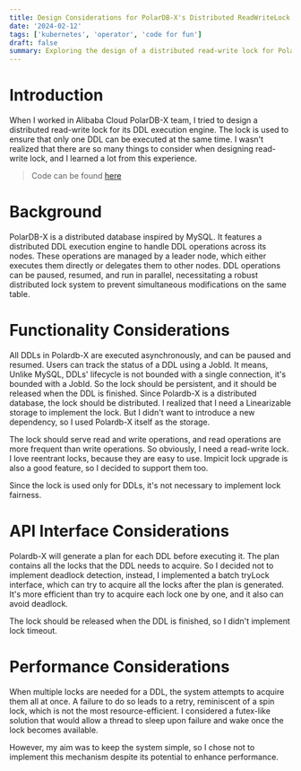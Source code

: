 ```yaml
---
title: Design Considerations for PolarDB-X's Distributed ReadWriteLock
date: '2024-02-12'
tags: ['kubernetes', 'operator', 'code for fun']
draft: false
summary: Exploring the design of a distributed read-write lock for PolarDB-X, this blog delves into the complexities and considerations of ensuring synchronized DDL execution in a distributed database environment.
---
```


# Introduction
When I worked in Alibaba Cloud PolarDB-X team, I tried to design a distributed read-write lock for its DDL execution engine.
The lock is used to ensure that only one DDL can be executed at the same time.
I wasn't realized that there are so many things to consider when designing read-write lock, and I learned a lot from this experience.

> Code can be found [here](https://github.com/polardb/polardbx-sql/blob/a7a1d0d4dac3a9cf8ecfcc52f2c8ef126e187ca4/polardbx-gms/src/main/java/com/alibaba/polardbx/gms/metadb/misc/PersistentReadWriteLock.java#L55)

# Background

PolarDB-X is a distributed database inspired by MySQL. It features a distributed DDL execution engine to handle DDL operations across its nodes.
These operations are managed by a leader node, which either executes them directly or delegates them to other nodes.
DDL operations can be paused, resumed, and run in parallel, necessitating a robust distributed lock system to prevent simultaneous modifications on the same table.



# Functionality Considerations

All DDLs in Polardb-X are executed asynchronously, and can be paused and resumed. Users can track the status of a DDL using a JobId.
It means, Unlike MySQL, DDLs' lifecycle is not bounded with a single connection, it's bounded with a JobId.
So the lock should be persistent, and it should be released when the DDL is finished. Since Polardb-X is a distributed database, the lock should be distributed.
I realized that I need a Linearizable storage to implement the lock. But I didn't want to introduce a new dependency, so I used Polardb-X itself as the storage.


The lock should serve read and write operations, and read operations are more frequent than write operations. So obviously, I need a read-write lock.
I love reentrant locks, because they are easy to use. Impicit lock upgrade is also a good feature, so I decided to support them too.

Since the lock is used only for DDLs, it's not necessary to implement lock fairness.

# API Interface Considerations

Polardb-X will generate a plan for each DDL before executing it. The plan contains all the locks that the DDL needs to acquire.
So I decided not to implement deadlock detection, instead, I implemented a batch tryLock interface, which can try to acquire all the locks after the plan is generated.
It's more efficient than try to acquire each lock one by one, and it also can avoid deadlock.

The lock should be released when the DDL is finished, so I didn't implement lock timeout.

# Performance Considerations

When multiple locks are needed for a DDL, the system attempts to acquire them all at once.
A failure to do so leads to a retry, reminiscent of a spin lock, which is not the most resource-efficient.
I considered a futex-like solution that would allow a thread to sleep upon failure and wake once the lock becomes available.

However, my aim was to keep the system simple, so I chose not to implement this mechanism despite its potential to enhance performance.
